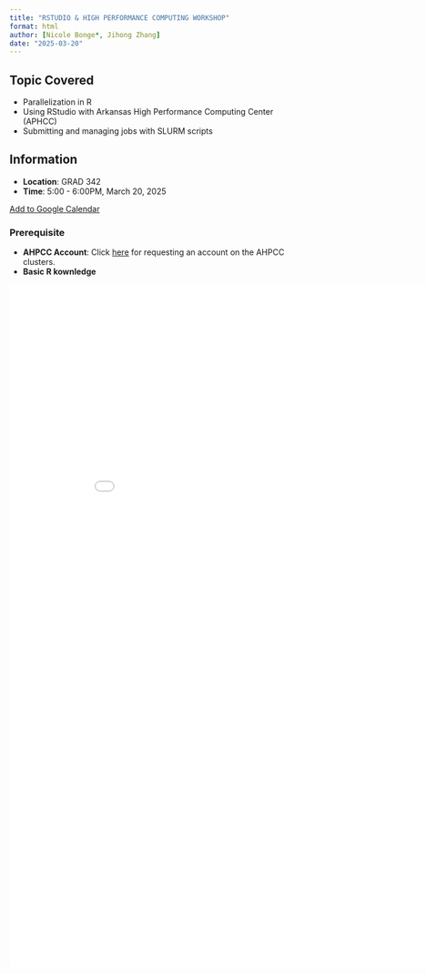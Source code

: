 ```yaml
---
title: "RSTUDIO & HIGH PERFORMANCE COMPUTING WORKSHOP"
format: html
author: [Nicole Bonge*, Jihong Zhang]
date: "2025-03-20"
---
```


::: objectives
## Topic Covered {.unnumbered}
- Parallelization in R
- Using RStudio with Arkansas High Performance Computing Center (APHCC)
- Submitting and managing jobs with SLURM scripts
:::

::: callout-note
## Information
- **Location**: GRAD 342
- **Time**: 5:00 - 6:00PM, March 20, 2025

[Add to Google Calendar](https://calendar.google.com/calendar/r/eventedit?text=AHPCC+RStudio+Workshop&dates=20250320T170000CDT/20250320T180000CDT&details=&location=GRAD+342){.btn .btn-primary}
:::

::: callout-caution
### Prerequisite
- **AHPCC Account**: Click [here](https://hpc.uark.edu/hpc-support/user-account-requests/index.php) for requesting an account on the AHPCC clusters. 
- **Basic R kownledge**
:::


```{=html}
<embed src="Flyer-v2.pdf" width="900px" height="1200px" />
```